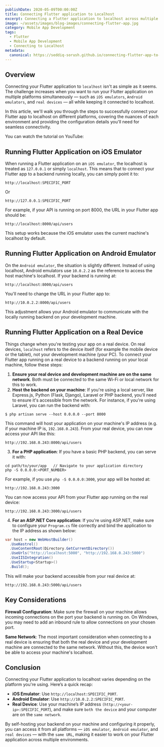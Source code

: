 ```yaml
---
publishDate: 2020-05-09T00:00:00Z
title: Connecting Flutter application to Localhost
excerpt: Connecting a Flutter application to localhost across multiple platforms, such as iOS and Android emulators or real devices, can be more complex than it appears.
image: ~/assets/images/blog-images/connecting-flutter-app.jpg
category: Mobile App Development
tags:
  - Flutter
  - Mobile App Development
  - Connecting to Localhost
metadata:
  canonical: https://seddiq-sorush.github.io/connecting-flutter-app-to-localhost
---
```


## Overview

Connecting your Flutter application to `localhost` isn't as simple as it seems. The challenge increases when you want to run your Flutter application on multiple platforms simultaneously — such as `iOS emulators`, `Android emulators`, and `real devices` — all while keeping it connected to localhost.

In this article, we'll walk you through the steps to successfully connect your Flutter app to localhost on different platforms, covering the nuances of each environment and providing the configuration details you'll need for seamless connectivity.

You can watch the tutorial on YouTube:
<YouTube id="https://www.youtube.com/watch?v=cDYCWdkbJI4"/>

## Running Flutter Application on iOS Emulator
When running a Flutter application on an `iOS emulator`, the localhost is treated as `127.0.0.1` or simply `localhost`. 
This means that to connect your Flutter app to a backend running locally, you can simply point it to:

```shell
http://localhost:SPECIFIC_PORT
```
Or
```shell
http://127.0.0.1:SPECIFIC_PORT
```
For example, if your API is running on port 8000, the URL in your Flutter app should be:
```shell
http://localhost:8000/api/users
```
This setup works because the iOS emulator uses the current machine's localhost by default.


## Running Flutter Application on Android Emulator
On the `Android emulator`, the situation is slightly different. Instead of using localhost, Android emulators use `10.0.2.2` as the reference to access the host machine's localhost.
If your backend is running at:
```shell
http://localhost:8000/api/users
```
You'll need to change the URL in your Flutter app to:
```shell
http://10.0.2.2:8000/api/users
```
This adjustment allows your Android emulator to communicate with the locally running backend on your development machine.


## Running Flutter Application on a Real Device
Things change when you're testing your app on a real device. On real devices, `localhost` refers to the device itself (for example the mobile device or the tablet), not your development machine (your PC).
To connect your Flutter app running on a real device to a backend running on your local machine, follow these steps:

1. **Ensure your real device and development machine are on the same network**. Both must be connected to the same Wi-Fi or local network for this to work.
2. **Host the backend on your machine**: If you're using a local server, like Express.js, Python (Flask, Django), Laravel or PHP backend, you'll need to ensure it's accessible from the network. For instance, if you're using Laravel, you can run the backend with:

```shell
$ php artisan serve --host 0.0.0.0 --port 8000
```
This command will host your application on your machine's IP address (e.g. if your machine IP is, `192.168.0.243`). From your real device, you can now access your API like this:
```shell
http://192.168.0.243:8000/api/users
```
3. **For a PHP application**: If you have a basic PHP backend, you can serve it with:
```shell
cd path/to/your/app   // Navigate to your application directory
php -S 0.0.0.0:<PORT_NUMBER>
```
For example, if you use `php -S 0.0.0.0:3000`, your app will be hosted at:
```shell
http://192.168.0.243:3000
```
You can now access your API from your Flutter app running on the real device:
```shell
http://192.168.0.243:3000/api/users
```
4. **For an ASP.NET Core application**: If you're using ASP.NET, make sure to configure your `Program.cs` file correctly and bind the application to the IP address as shown below:
```csharp
var host = new WebHostBuilder()
  .UseKestrel()
  .UseContentRoot(Directory.GetCurrentDirectory())
  .UseUrls("http://localhost:5000", "http://192.168.0.243:5000")
  .UseIISIntegration()
  .UseStartup<Startup>()
  .Build();
```

This will make your backend accessible from your real device at:
```shell
http://192.168.0.243:5000/api/users
```

## Key Considerations
**Firewall Configuration**: Make sure the firewall on your machine allows incoming connections on the port your backend is running on. On Windows, you may need to add an inbound rule to allow connections on your chosen port.

**Same Network**: The most important consideration when connecting to a real device is ensuring that both the real device and your development machine are connected to the same network. Without this, the device won't be able to access your machine's localhost.


## Conclusion
Connecting your Flutter application to localhost varies depending on the platform you're using. Here’s a quick recap:

- **iOS Emulator**: Use `http://localhost:SPECIFIC_PORT`.
- **Android Emulator**: Use `http://10.0.2.2:SPECIFIC_PORT`.
- **Real Device**: Use your machine’s IP address `(http://<your-ip>:SPECIFIC_PORT`), and make sure `both the device` and your computer are on the `same network`.

By self-hosting your backend on your machine and configuring it properly, you can access it from all platforms — `iOS emulator`,` Android emulator`, and `real devices` — with the `same URL`, making it easier to work on your Flutter application across multiple environments.